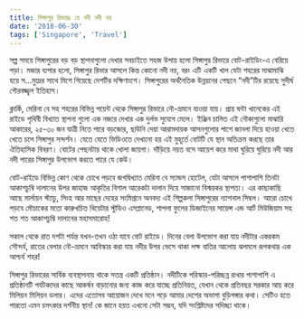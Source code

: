 ```yaml
---
title: সিঙ্গাপুর রিভারঃ যে নদী নদী নয়
date: '2018-06-30'
tags: ['Singapore', 'Travel']
---
```

 
সল্প সময়ে সিঙ্গাপুরের বড় বড় স্থাপনাগুলো দেখার সবচাইতে সহজ উপায় হলো সিঙ্গাপুর রিভারে বোট-রাইডিং-এ বেরিয়ে পড়া। মজার ব্যপার হলো, সিঙ্গাপুর রিভার আসলে কিন্ত কোনো নদী নয়, বরং এটি একটি খাল যেটা শহরের মাঝামাঝি হয়ে স...মুদ্রের সাথে মিশে গিয়েছে দেশটির দক্ষিণাংশে। সিঙ্গাপুরের অর্থনৈতিক উন্নয়নের পেছনে “নদী”টির রয়েছে সুদীর্ঘ গৌরবজ্জ্বল ইতিহাস।

ক্লার্কি, মেরিনা বে সহ শহরের বিভিন্ন পয়েন্ট থেকে সিঙ্গাপুর রিভারে নৌ-ভ্রমনে যাওয়া যায়। প্রায় ঘন্টা খানেকের এই রাইডে পৃথিবী বিখ্যাত স্থাপনা গুলো এক নজরে দেখার এক দুর্লভ সুযোগ মেলে। ইঞ্জিন চালিত এই নৌকাগুলো মাঝারি আকারের, ২৫-৩০ জন যাত্রী নিতে পারে বড়জোর, ছাউনি দেয়া আরামদায়ক আসনগুলোর পাশে জানলা দিয়ে হাওয়া খেতে খেতে চলে সিঙ্গাপুর সন্দর্শন। যেতে যেতে ভিডিওতে দেখানো হয় এই মুহূর্তে বোটটি যে স্থান অতিক্রম করছে তার ঐতিহাসিক বিবরণ। বোটের পেছনটায় থাকে খোলা জায়গা। দাঁড়িয়ে নয়ত বসে আয়েশ করে মাথা ঘুরিয়ে ঘুরিয়ে নদী আর নদী পারের সিঙ্গাপুর উপভোগ করতে পারে যে কেউ।

বোট-রাইডে বিভিন্ন কোণ থেকে চোখে পড়বে জগদ্বিখ্যাত মেরিনা বে স্যান্ডস হোটেল, যেটা আসলে পাশাপাশি তিনটা আকাশচুম্বি দালানের উপর জাহাজ আকৃতির বিশাল আরেকটা দালান দিয়ে সাজানো বিস্ময়কর স্থাপত্য। এর কাছাকাছি আছে মার্লায়ন স্ট্যাচু, সিংহ আর মাছের দেহের সংমিশ্রনে অনবদ্য এই শিল্পকলা সিঙ্গাপুরের ন্যাশনাল সিম্বল। আরো চোখে পড়বে মৌচাকের মতো কারুখচিত থিয়েটার স্টুডিও এসপ্লানেড, শাপলা ফুলের ডিজাইনের সায়েন্স এন্ড আর্ট মিউজিয়াম সহ শত শত আকাশচুম্বি দালানের মহাসমারোহ!

সকাল থেকে রাত দশটা পর্যন্ত যখন-তখন ওঠা যাবে বোট রাইডে। দিনের বেলা উপভোগ করা যায় নদীটার একরকম সৌন্দর্য, রাতের বেলার নৌ-ভ্রমনে আবিস্কার করা যায় নদীর উপর ভেসে থাকা লক্ষ বাতির আলোয় ঝলমলে রূপকথার এক আশ্চর্য শহর!

সিঙ্গাপুর রিভারের সার্বিক ব্যবস্থাপনায় থাকে সতন্ত্র একটি প্রতিষ্ঠান। নদীটিকে পরিস্কার-পরিচ্ছন্ন রাখার পাশাপাশি এ প্রতিষ্ঠানটি পর্যটকদের কাছে আকর্ষন বাড়ানোর জন্য কাজ করে যাচ্ছে প্রতিনিয়ত, যেখান থেকে প্রতিবছর সরকার  আয় করে মিলিয়ন মিলিয়ন ডলার। এদের এতোসব আয়োজন দেখে মনে পড়ে আমার দেশের অভাগা বুড়িগঙ্গার কথা। সেটিও হতে পারতো এমন চমৎকার দর্শনীয় স্থান! কে জানে হয়ত এখনো সেটা সম্ভব, যদি সংশ্লিষ্টদের সদিচ্ছা থাকে।
